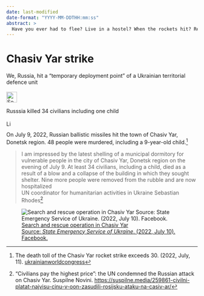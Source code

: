 ```yaml
---
date: last-modified
date-format: "YYYY-MM-DDTHH:mm:ss"
abstract: > 
  Have you ever had to flee? Live in a hostel? When the rockets hit? Read how social Russia is.
---
```



# Chasiv Yar strike {#sec-denial-chasivyar}

::: {.callout-caution title="Myth"}
We, Russia, hit a "temporary deployment point” of a Ukrainian territorial defence unit
[<br></br>![Search for topic in EUvsDisinfo](../all_common_img/EUvsDisinfo_400x240.jpg){height=2em}](https://euvsdisinfo.eu/disinformation-cases/?text=Bucha&sort=relevance)
:::

::: {.callout-tip title="Truth"}
Russsia killed 34 civilians including one child
[<br></br>![Link to Wikipedia: Chasiv Yar missile strike](../all_common_img/Wikipedia.png){height=1em}](https://en.wikipedia.org/wiki/July_2022_Chasiv_Yar_missile_strike)
:::

On July 9, 2022, Russian ballistic missiles hit the town of Chasiv Yar, Donetsk region. 48 people were murdered, including a 9-year-old child.[^denial-chasivyar-1]

> I am impressed by the latest shelling of a municipal dormitory for vulnerable people in the city of Chasiv Yar, Donetsk region on the evening of July 9. At least 34 civilians, including a child, died as a result of a blow and a collapse of the building in which they sought shelter. Nine more people were removed from the rubble and are now hospitalized  
> UN coordinator for humanitarian activities in Ukraine Sebastian Rhodes[^denial-chasivyar-2]

![[Search and rescue operation in Chasiv Yar  
Source: *State Emergency Service of Ukraine*. (2022, July 10). Facebook.](https://www.facebook.com/photo/?fbid=413190087515553&set=pcb.413190704182158)](chasivyar.jpg)

[^denial-chasivyar-1]:  The death toll of the Chasiv Yar rocket strike exceeds 30. (2022, July, 11). [ukrainianworldcongress](https://www.ukrainianworldcongress.org/the-death-toll-of-the-chasiv-yar-rocket-strike-exceeds-30/)

[^denial-chasivyar-2]:  "Civilians pay the highest price": the UN condemned the Russian attack on Chasiv Yar. Suspilne Novini.  [https://suspilne.media/259861-civilni-platat-najvisu-cinu-v-oon-zasudili-rosijsku-ataku-na-casiv-ar/](https://suspilne.media/259861-civilni-platat-najvisu-cinu-v-oon-zasudili-rosijsku-ataku-na-casiv-ar/)
